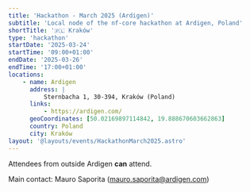 ```yaml
---
title: 'Hackathon - March 2025 (Ardigen)'
subtitle: 'Local node of the nf-core hackathon at Ardigen, Poland'
shortTitle: '🇵🇱 Kraków'
type: 'hackathon'
startDate: '2025-03-24'
startTime: '09:00+01:00'
endDate: '2025-03-26'
endTime: '17:00+01:00'
locations:
    - name: Ardigen
      address: |
          Sternbacha 1, 30-394, Kraków (Poland)
      links:
          - https://ardigen.com/
      geoCoordinates: [50.02169897114842, 19.888670603662863]
      country: Poland
      city: Kraków
layout: '@layouts/events/HackathonMarch2025.astro'
---
```


Attendees from outside Ardigen **can** attend.

Main contact: Mauro Saporita ([mauro.saporita@ardigen.com](mailto:mauro.saporita@ardigen.com))
